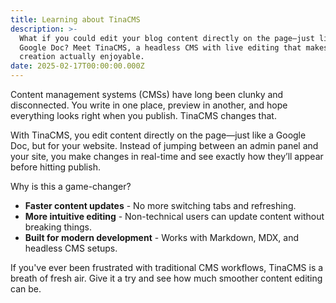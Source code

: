 ```yaml
---
title: Learning about TinaCMS
description: >-
  What if you could edit your blog content directly on the page—just like a
  Google Doc? Meet TinaCMS, a headless CMS with live editing that makes content
  creation actually enjoyable.
date: 2025-02-17T00:00:00.000Z
---
```


Content management systems (CMSs) have long been clunky and disconnected. You write in one place, preview in another, and hope everything looks right when you publish. TinaCMS changes that.

With TinaCMS, you edit content directly on the page—just like a Google Doc, but for your website. Instead of jumping between an admin panel and your site, you make changes in real-time and see exactly how they’ll appear before hitting publish.

Why is this a game-changer?

* **Faster content updates** - No more switching tabs and refreshing.
* **More intuitive editing** - Non-technical users can update content without breaking things.
* **Built for modern development** - Works with Markdown, MDX, and headless CMS setups.

If you've ever been frustrated with traditional CMS workflows, TinaCMS is a breath of fresh air. Give it a try and see how much smoother content editing can be.
